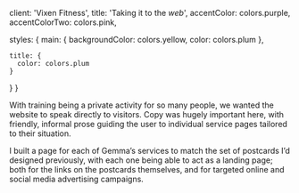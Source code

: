 
  client: 'Vixen Fitness',
  title: 'Taking it to the _web_',
  accentColor: colors.purple,
  accentColorTwo: colors.pink,

  styles: {
    main: {
      backgroundColor: colors.yellow,
      color: colors.plum
    },

    title: {
      color: colors.plum
    }
  }
}

With training being a private activity for so many people, we wanted the website to speak directly to visitors. Copy was hugely important here, with friendly, informal prose guiding the user to individual service pages tailored to their situation.

I built a page for each of Gemma’s services to match the set of postcards I’d designed previously, with each one being able to act as a landing page; both for the links on the postcards themselves, and for targeted online and social media advertising campaigns.
